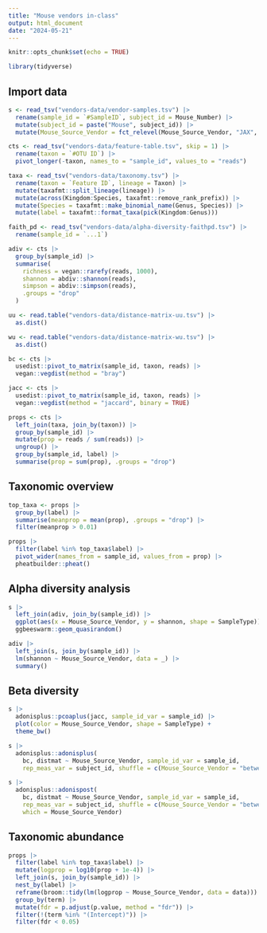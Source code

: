 ```yaml
---
title: "Mouse vendors in-class"
output: html_document
date: "2024-05-21"
---
```


```r
knitr::opts_chunk$set(echo = TRUE)
```

```r
library(tidyverse)
```

## Import data

```r
s <- read_tsv("vendors-data/vendor-samples.tsv") |>
  rename(sample_id = `#SampleID`, subject_id = Mouse_Number) |>
  mutate(subject_id = paste("Mouse", subject_id)) |>
  mutate(Mouse_Source_Vendor = fct_relevel(Mouse_Source_Vendor, "JAX", "Envigo"))

```

```r
cts <- read_tsv("vendors-data/feature-table.tsv", skip = 1) |>
  rename(taxon = `#OTU ID`) |>
  pivot_longer(-taxon, names_to = "sample_id", values_to = "reads")
```

```r
taxa <- read_tsv("vendors-data/taxonomy.tsv") |>
  rename(taxon = `Feature ID`, lineage = Taxon) |>
  mutate(taxafmt::split_lineage(lineage)) |>
  mutate(across(Kingdom:Species, taxafmt::remove_rank_prefix)) |>
  mutate(Species = taxafmt::make_binomial_name(Genus, Species)) |>
  mutate(label = taxafmt::format_taxa(pick(Kingdom:Genus)))
```

```r
faith_pd <- read_tsv("vendors-data/alpha-diversity-faithpd.tsv") |>
  rename(sample_id = `...1`)
```

```r
adiv <- cts |>
  group_by(sample_id) |>
  summarise(
    richness = vegan::rarefy(reads, 1000),
    shannon = abdiv::shannon(reads),
    simpson = abdiv::simpson(reads),
    .groups = "drop"
  )
```

```r
uu <- read.table("vendors-data/distance-matrix-uu.tsv") |>
  as.dist()
```

```r
wu <- read.table("vendors-data/distance-matrix-wu.tsv") |>
  as.dist()
```

```r
bc <- cts |>
  usedist::pivot_to_matrix(sample_id, taxon, reads) |>
  vegan::vegdist(method = "bray")
```

```r
jacc <- cts |>
  usedist::pivot_to_matrix(sample_id, taxon, reads) |>
  vegan::vegdist(method = "jaccard", binary = TRUE)
```

```r
props <- cts |>
  left_join(taxa, join_by(taxon)) |>
  group_by(sample_id) |>
  mutate(prop = reads / sum(reads)) |>
  ungroup() |>
  group_by(sample_id, label) |>
  summarise(prop = sum(prop), .groups = "drop")
```

## Taxonomic overview

```r
top_taxa <- props |>
  group_by(label) |>
  summarise(meanprop = mean(prop), .groups = "drop") |>
  filter(meanprop > 0.01)
```

```r
props |>
  filter(label %in% top_taxa$label) |>
  pivot_wider(names_from = sample_id, values_from = prop) |>
  pheatbuilder::pheat()
```


## Alpha diversity analysis

```r
s |>
  left_join(adiv, join_by(sample_id)) |>
  ggplot(aes(x = Mouse_Source_Vendor, y = shannon, shape = SampleType)) +
  ggbeeswarm::geom_quasirandom()
```

```r
adiv |>
  left_join(s, join_by(sample_id)) |>
  lm(shannon ~ Mouse_Source_Vendor, data = _) |>
  summary()
```
## Beta diversity

```r
s |>
  adonisplus::pcoaplus(jacc, sample_id_var = sample_id) |>
  plot(color = Mouse_Source_Vendor, shape = SampleType) +
  theme_bw()
```


```r
s |>
  adonisplus::adonisplus(
    bc, distmat ~ Mouse_Source_Vendor, sample_id_var = sample_id,
    rep_meas_var = subject_id, shuffle = c(Mouse_Source_Vendor = "between"))
```

```r
s |>
  adonisplus::adonispost(
    bc, distmat ~ Mouse_Source_Vendor, sample_id_var = sample_id,
    rep_meas_var = subject_id, shuffle = c(Mouse_Source_Vendor = "between"),
    which = Mouse_Source_Vendor)
```

## Taxonomic abundance

```r
props |>
  filter(label %in% top_taxa$label) |>
  mutate(logprop = log10(prop + 1e-4)) |>
  left_join(s, join_by(sample_id)) |>
  nest_by(label) |>
  reframe(broom::tidy(lm(logprop ~ Mouse_Source_Vendor, data = data))) |>
  group_by(term) |>
  mutate(fdr = p.adjust(p.value, method = "fdr")) |>
  filter(!(term %in% "(Intercept)")) |>
  filter(fdr < 0.05)
```

